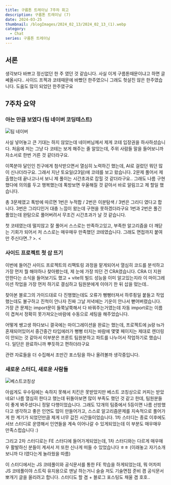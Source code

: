 ```yaml
---
title: 구름톤 트레이닝 7주차 회고
description: 구름톤 트레이닝 (7)
date: 2024-03-25
thumbnail: /blogImages/2024_02_13/2024_02_13_(1).webp
category:
  - Chat
series: 구름톤 트레이닝
---
```


## 서론

생각보다 바쁘고 정신없던 한 주 였던 것 같습니다. 사실 이게 구름톤때문이냐고 하면 글쎄올시다..
사이드 프젝과 코테때문에 바빴던 한주였으니 그래도 헛살진 않은 한주였습니다. 도움도 많이 되었던 한주였구요

## 7주차 요약

### 아는 만큼 보였다 (팀 네이버 코딩테스트)

![팀 네이버](</blogImages/2024_03_25/2024_03_25_(1).webp>)

사실 넣어놓고 큰 기대는 하지 않았는데 네이버님께서 제게 코테 입장권을 하사하셨습니다.
처음에 저는 그냥 다 코테는 보게 해주는 줄 알았는데, 주위 사람들 말을 들어보니까 자소서로 한번 거른 것 같더라구요.

이쪽분야 달인인 친구에게 첨삭받으면서 열심히 노력하긴 했는데, AI로 걸렀던 뭐던 많이 신나더라구요. 그래서 지난 토요일(23일)에 코테를 보고 왔습니다.
2문제 풀어서 제출했는데 끝나고나서 보니 제 풀이는 시간초과로 잡힐 것 같더라구요.. 그래도 나름 구현했다에 의의를 두고 행복했는데 톡방보면 우울해질 것 같아서 바로 알림끄고 제 할일 했습니다.

총 3문제였고 톡방에 따르면 1번은 누적합 / 2번은 이분탐색 / 3번은 그리디 였다고 합니다. 3번은 그리디인거 대충 느낌이 왔는데 구현을 못하겠더라구요
1번과 2번은 풀긴 풀었는데 완탐으로 풀어버려서 무조건 시간초과가 날 것 같습니다.

첫 코테였는데 떨지않고 잘 풀어서 스스로는 만족하고있고, 부족한 알고리즘을 더 깨닫는 기회가 되어서 저 스스로는 매우매우 만족했던 코테였습니다.
그래도 면접까지 붙여만 주신다면..? >. <

### 사이드 프로젝트 첫 삽 뜨기

이번에 들어간 사이드 프로젝트의 리팩토링 과정을 맡게되어서 열심히 코드를 분석하고 가장 먼저 뭘 해야하나 찾아봤는데, 제 눈에 가장 띄던 건 CRA였습니다.
CRA 더 지원 안한다는 소식을 들어보기도 했고 + vite의 빌드 성능을 이미 알고있는지라 이 마이그레이션 작업을 가장 먼저 하기로 결심하고 팀원분에게 이야기 한 뒤 삽을 떴는데..

찾아본 블로그의 가이드대로 다 진행했는데도 오류가 뻥뻥터져서 하루죙일 붙들고 작업했는데도 불구하고 진척이 안나자 진짜 그날 저녁에는 기운이 안나서 뻗어버렸습니다.
가장 큰 문제는 import문이 들쭉날쭉해서 다 바꿔주는거였는데 자동 import로는 이름이 겹쳐서 정확히 못가져오는바람에 수동으로 세팅을 해주었습니다.

어떻게 쌩고생 하다보니 결국에는 마이그레이션을 완료는 했는데, 프로젝트에 js랑 ts가 혼재되어있어서 중간중간 타입에러가 뻥뻥 터지는 바람에 몇몇 페이지는 제대로 렌더링이 안되는 것 같아서
이부분은 프론트 팀원분하고 파트를 나누어서 작업하기로 했습니다. 일단은 완료하니까 뿌듯하고 편하더라구요

관련 자료들을 더 수집해서 조만간 포스팅을 하나 올려볼까 생각중입니다.

### 새로운 스터디, 새로운 사람들

![베스트코칭상](</blogImages/2024_03_25/2024_03_25_(2).webp>)

아쉽게도 우수팀에는 속하지 못해서 치킨은 못받았지만 베스트 코칭상으로 커피는 받았네요! 나름 열심히 한다고 했는데 뒤돌아보면 많이 부족도 했던 것 같고 한데, 팀원분들이 좋게 봐주셨다니 정말 다행이었습니다.
그래도 12개의 팀중에서 5등이면 나름 선방했다고 생각하고 좋은 인연도 많이 만들어가고, 스스로 알고리즘문제를 지속적으로 풀어가게 한 계기가 되었던만큼 제게 너무 값진 시간들이었습니다.
1차 스터디는 종료 이후에도 서브 스터디로 운영해서 인연들을 계속 이어나갈 수 있게되었는데 이 부분도 매우매우 만족스럽습니다 :)

그리고 2차 스터디로는 FE 스터디에 들어가게되었는데, 1차 스터디와는 다르게 매우매우 활발하신 분들이 계셔서 저 또한 신나게 떠들 수 있었습니다 ㅎㅎ
(이래놓고 자기소개 보니까 다 I였다는게 놀라웠을 따름)

이 스터디에서는 JS 코테풀이와 공식문서를 통한 FE 학습을 하게되었는데, 뭐 어차피 JS 코테풀이야 스트릭 유지용으로 맨날 하는거니 슬슬 저도 기술면접 준비 겸 공식문서 뽀개기 글을 올리려고 합니다.
스터디도 할 겸 + 블로그 포스팅도 채울 겸 호호..
